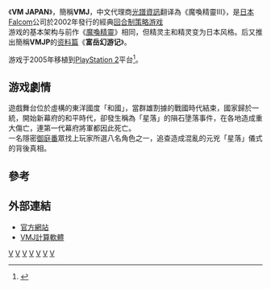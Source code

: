 {{Infobox animanga/Headerofja
|title= VM JAPAN
|image= 
|size= 
|caption= 
|japanese= ブイエム ジャパン
|english= VANTAGE MASTER - MYSTIC FAR EAST
|kana= 
|romaji= 
|genre= 
}}
{{Infobox animanga/Game
|Title=魔唤精灵Ⅲ（含资料篇：富岳幻游记）
|Genre=[[回合制策略遊戲|回合制策略遊戲]]
|Plat=[[Microsoft_Windows|Windows]] 
|Dev={{flagicon|Japan}} [[Falcom|Falcom]]
|代理商={{flagicon|China}} [[光谱博硕|光谱博硕]]<br>{{flagicon|Taiwan}} [[光譜資訊|光譜資訊]]
|Play=1-2人，可联机
|Price=
|Date= {{flagicon|Japan}} 2002年6月27日
|Rating=全年齢
|Device=[[鍵盤|鍵盤]]、[[滑鼠|滑鼠]]
|Recommend=
}}
{{Infobox animanga/Game
|Title=VM JAPAN
|Genre=[[回合制策略遊戲|回合制策略遊戲]]
|Plat=[[PlayStation_2|PlayStation 2]]
|Dev={{flagicon|Japan}} [[Falcom|Falcom]]
|代理商={{flagicon|Japan}} [[Asmik_Ace_Entertainment|Asmik Ace Entertainment]]
|Play=1-2人
|Price=
|Date= {{flagicon|Japan}} 2005年2月3日
|Rating=全年龄
|Device=[[手柄|手柄]]
|Recommend=
}}
{{Infobox animanga/Footerofja}}

《'''VM JAPAN'''》，簡稱'''VMJ'''，中文代理商[[光譜資訊|光譜資訊]]翻译為《魔喚精靈Ⅲ》，是[[日本|日本]][[Falcom|Falcom]]公司於2002年發行的經典[[回合制策略游戏|回合制策略游戏]]<br>
游戏的基本架构与前作《[[魔喚精靈|魔喚精靈]]》相同，但精灵主和精灵变为日本风格。后又推出簡稱'''VMJP'''的[[资料篇|资料篇]]《'''富岳幻游记'''》。

游戏于2005年移植到[[PlayStation_2|PlayStation 2]]平台<ref>{{Cite web |url=http://gnn.gamer.com.tw/5/18315.html |title=《VM JAPAN》遊戲宣傳影片公布 |access-date=2012-03-25 |archive-date=2016-03-04 |archive-url=https://web.archive.org/web/20160304072846/http://gnn.gamer.com.tw/5/18315.html }}</ref>。

== 游戏劇情 ==
遊戲舞台位於虛構的東洋國度「和國」，當群雄割據的戰國時代結束，國家歸於一統，開始新幕府的和平時代，卻發生稱為「星落」的隕石墬落事件，在各地造成重大傷亡，連第一代幕府將軍都因此死亡。<br>
一名隱密[[御庭番|御庭番]]眾找上玩家所選八名角色之一，追查造成混亂的元兇「星落」儀式的背後真相。

==參考==
{{reflist|30em}}

== 外部連結 ==
*[http://www.falcom.co.jp/vmj/index.html 官方網站] {{Wayback|url=http://www.falcom.co.jp/vmj/index.html |date=20181121033820 }}
*[https://web.archive.org/web/20111211090021/http://www.paw.hi-ho.ne.jp/cgi-bin/user/pendrell/vmjp.cgi VMJ計算軟體]

[[Category:日本Falcom遊戲|V]]
[[Category:2002年电子游戏|V]]
[[Category:2005年电子游戏|V]]
[[Category:Windows遊戲|V]]
[[Category:PlayStation_2游戏|V]]
[[Category:战略角色扮演游戏|V]]
[[Category:戰棋遊戲|V]]